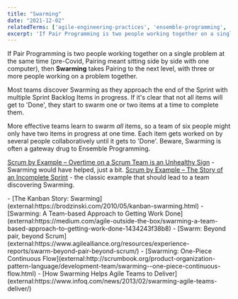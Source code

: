 ```yaml
---
title: "Swarming"
date: "2021-12-02"
relatedTerms: ['agile-engineering-practices', 'ensemble-programming', 'pair-programming']
excerpt: 'If Pair Programming is two people working together on a single problem at the same time'
---
```


If Pair Programming is two people working together on a single problem at the same time (pre-Covid, Pairing meant sitting side by side with one computer), then **Swarming** takes Pairing to the next level, with three or more people working on a problem together.

Most teams discover Swarming as they approach the end of the Sprint with multiple Sprint Backlog Items in progress. If it's clear that not all items will get to 'Done', they start to swarm one or two items at a time to complete them.

More effective teams learn to swarm _all_ items, so a team of six people might only have two items in progress at one time. Each item gets worked on by several people collaboratively until it gets to 'Done'. Beware, Swarming is often a gateway drug to Ensemble Programming.

[Scrum by Example – Overtime on a Scrum Team is an Unhealthy Sign](/blog/scrummaster-tales-overtime-on-a-scrum-team-is-an-unhealthy-sign) - Swarming would have helped, just a bit. [Scrum by Example – The Story of an Incomplete Sprint](/blog/scrum-by-example-the-story-of-an-incomplete-sprint) - the classic example that should lead to a team discovering Swarming.

<HighlightBox heading="Resource Links" variant="resourceLinks">
- [The Kanban Story: Swarming](external:https://brodzinski.com/2010/05/kanban-swarming.html)
- [Swarming: A Team-based Approach to Getting Work Done](external:https://medium.com/agile-outside-the-box/swarming-a-team-based-approach-to-getting-work-done-1434243f38b8)
- [Swarm: Beyond pair, beyond Scrum](external:https://www.agilealliance.org/resources/experience-reports/swarm-beyond-pair-beyond-scrum/)
- [Swarming: One-Piece Continuous Flow](external:http://scrumbook.org/product-organization-pattern-language/development-team/swarming--one-piece-continuous-flow.html)
- [How Swarming Helps Agile Teams to Deliver](external:https://www.infoq.com/news/2013/02/swarming-agile-teams-deliver/)
</HighlightBox>
